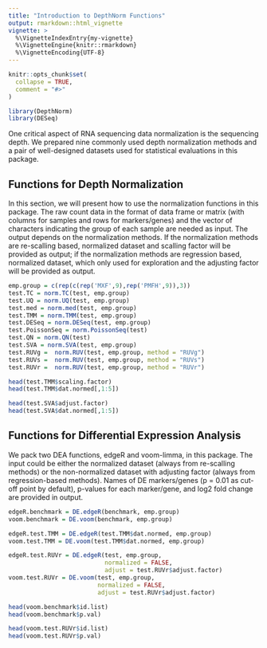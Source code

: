```yaml
---
title: "Introduction to DepthNorm Functions"
output: rmarkdown::html_vignette
vignette: >
  %\VignetteIndexEntry{my-vignette}
  %\VignetteEngine{knitr::rmarkdown}
  %\VignetteEncoding{UTF-8}
---
```


```r
knitr::opts_chunk$set(
  collapse = TRUE,
  comment = "#>"
)
```

```r
library(DepthNorm)
library(DESeq)
```

One critical aspect of RNA sequencing data normalization is the sequencing depth. We prepared nine commonly used depth normalization methods and a pair of well-designed datasets used for statistical evaluations in this package.

## Functions for Depth Normalization
In this section, we will present how to use the normalization functions in this package. The raw count data in the format of data frame or matrix (with columns for samples and rows for markers/genes) and the vector of characters indicating the group of each sample are needed as input. The output depends on the normalization methods. If the normalization methods are re-scalling based, normalized dataset and scalling factor will be provided as output; if the normalization methods are regression based, normalized dataset, which only used for exploration and the adjusting factor will be provided as output.
```r
emp.group = c(rep(c(rep('MXF',9),rep('PMFH',9)),3))
test.TC = norm.TC(test, emp.group)
test.UQ = norm.UQ(test, emp.group)
test.med = norm.med(test, emp.group)
test.TMM = norm.TMM(test, emp.group)
test.DESeq = norm.DESeq(test, emp.group)
test.PoissonSeq = norm.PoissonSeq(test)
test.QN = norm.QN(test)
test.SVA = norm.SVA(test, emp.group)
test.RUVg =  norm.RUV(test, emp.group, method = "RUVg")
test.RUVs =  norm.RUV(test, emp.group, method = "RUVs")
test.RUVr =  norm.RUV(test, emp.group, method = "RUVr")

head(test.TMM$scaling.factor)
head(test.TMM$dat.normed[,1:5])

head(test.SVA$adjust.factor)
head(test.SVA$dat.normed[,1:5])
```

## Functions for Differential Expression Analysis
We pack two DEA functions, edgeR and voom-limma, in this package. The input could be either the normalized dataset (always from re-scalling methods) or the non-normalized dataset with adjusting factor (always from regression-based methods). Names of DE markers/genes (p = 0.01 as cut-off point by default), p-values for each marker/gene, and log2 fold change are provided in output.
```r
edgeR.benchmark = DE.edgeR(benchmark, emp.group)
voom.benchmark = DE.voom(benchmark, emp.group)

edgeR.test.TMM = DE.edgeR(test.TMM$dat.normed, emp.group)
voom.test.TMM = DE.voom(test.TMM$dat.normed, emp.group)

edgeR.test.RUVr = DE.edgeR(test, emp.group, 
                           normalized = FALSE,
                           adjust = test.RUVr$adjust.factor)
voom.test.RUVr = DE.voom(test, emp.group, 
                         normalized = FALSE,
                         adjust = test.RUVr$adjust.factor)

head(voom.benchmark$id.list)
head(voom.benchmark$p.val)

head(voom.test.RUVr$id.list)
head(voom.test.RUVr$p.val)
```

